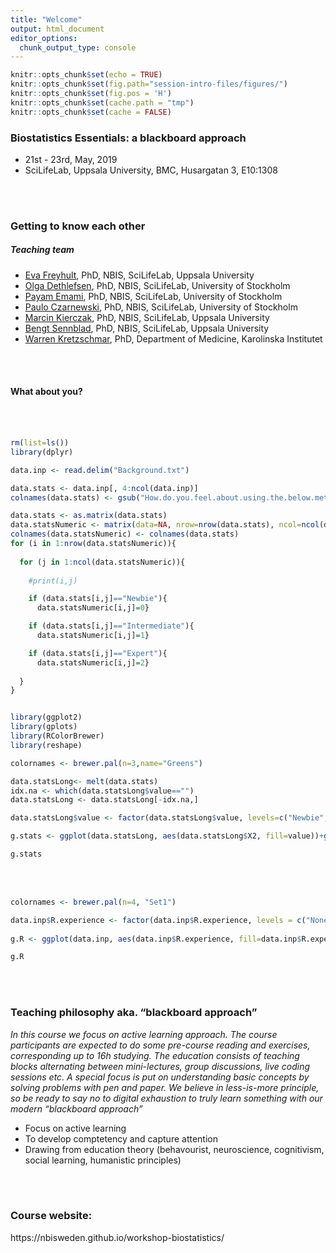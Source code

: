```yaml
---
title: "Welcome"
output: html_document
editor_options: 
  chunk_output_type: console
---
```


```r
knitr::opts_chunk$set(echo = TRUE)
knitr::opts_chunk$set(fig.path="session-intro-files/figures/")
knitr::opts_chunk$set(fig.pos = 'H')
knitr::opts_chunk$set(cache.path = "tmp")
knitr::opts_chunk$set(cache = FALSE)
```

### Biostatistics Essentials: a blackboard approach
- 21st - 23rd, May, 2019
- SciLifeLab, Uppsala University, BMC, Husargatan 3, E10:1308

<br/><br/>

### Getting to know each other

##### Teaching team
- [Eva Freyhult][eva], PhD, NBIS, SciLifeLab, Uppsala University
- [Olga Dethlefsen][olga], PhD, NBIS, SciLifeLab, University of Stockholm
- [Payam Emami][payam], PhD, NBIS, SciLifeLab, University of Stockholm
- [Paulo Czarnewski][paulo], PhD, NBIS, SciLifeLab, University of Stockholm
- [Marcin Kierczak][marcin], PhD, NBIS, SciLifeLab, Uppsala University
- [Bengt Sennblad][bengt], PhD, NBIS, SciLifeLab, Uppsala University
- [Warren Kretzschmar][warren], PhD, Department of Medicine, Karolinska Institutet

<br/><br/>

#### What about you? 

<br/><br/>
```r

rm(list=ls())
library(dplyr)

data.inp <- read.delim("Background.txt")


```


```r

data.stats <- data.inp[, 4:ncol(data.inp)]
colnames(data.stats) <- gsub("How.do.you.feel.about.using.the.below.methods...", "", colnames(data.stats))

data.stats <- as.matrix(data.stats)
data.statsNumeric <- matrix(data=NA, nrow=nrow(data.stats), ncol=ncol(data.stats))
colnames(data.statsNumeric) <- colnames(data.stats)
for (i in 1:nrow(data.statsNumeric)){
  
  for (j in 1:ncol(data.statsNumeric)){
    
    #print(i,j)

    if (data.stats[i,j]=="Newbie"){
      data.statsNumeric[i,j]=0}

    if (data.stats[i,j]=="Intermediate"){
      data.statsNumeric[i,j]=1}

    if (data.stats[i,j]=="Expert"){
      data.statsNumeric[i,j]=2}
    
  }
}


library(ggplot2)
library(gplots)
library(RColorBrewer)
library(reshape)

colornames <- brewer.pal(n=3,name="Greens")

data.statsLong<- melt(data.stats)
idx.na <- which(data.statsLong$value=="")
data.statsLong <- data.statsLong[-idx.na,]

data.statsLong$value <- factor(data.statsLong$value, levels=c("Newbie", "Intermediate", "Expert"))

g.stats <- ggplot(data.statsLong, aes(data.statsLong$X2, fill=value))+geom_bar() + coord_flip() + xlab("") + scale_fill_manual(values=c("springgreen", "springgreen3", "springgreen4")) +  theme(legend.position="top") + theme(legend.title = element_blank()) + ylab("") + theme(legend.spacing.x = unit(0.2, 'cm')) + theme(panel.background = element_rect(fill = "white"))  + ggtitle("Statistics experience")

g.stats


```

<br/><br/>
```r

colornames <- brewer.pal(n=4, "Set1")

data.inp$R.experience <- factor(data.inp$R.experience, levels = c("None", "Beginner", "Intermediate", "Advanced"))
  
g.R <- ggplot(data.inp, aes(data.inp$R.experience, fill=data.inp$R.experience))+geom_bar(width = 0.5) + xlab("") + theme(legend.position="top") + theme(legend.title = element_blank()) + ylab("") + theme(legend.spacing.x = unit(0.2, 'cm')) + theme(panel.background = element_rect(fill = "white")) + scale_fill_manual(values=colornames) + ggtitle("R experience")

g.R

```





[eva]: https://nbis.se/about/staff/eva-freyhult/
[olga]: https://nbis.se/about/staff/olga-dethlefsen/
[payam]: https://nbis.se/about/staff/payam-emami/
[paulo]: https://nbis.se/about/staff/paulo-czarnewski/
[marcin]: https://nbis.se/about/staff/marcin-kierczak/
[bengt]: https://nbis.se/about/staff/bengt-sennblad/




<br/><br/>

### Teaching philosophy aka. "blackboard approach"

_In this course we focus on active learning approach. The course participants are expected to do some pre-course reading and exercises, corresponding up to 16h studying. The education consists of teaching blocks alternating between mini-lectures, group discussions, live coding sessions etc. A special focus is put on understanding basic concepts by solving problems with pen and paper. We believe in less-is-more principle, so be ready to say no to digital exhaustion to truly learn something with our modern “blackboard approach”_


- Focus on active learning
- To develop comptetency and capture attention
- Drawing from education theory (behavourist, neuroscience, cognitivism, social learning, humanistic principles)


<br/><br/>

### Course website:
https://nbisweden.github.io/workshop-biostatistics/


[eva]: https://nbis.se/about/staff/eva-freyhult/
[olga]: https://nbis.se/about/staff/olga-dethlefsen/
[payam]: https://nbis.se/about/staff/payam-emami/
[paulo]: https://nbis.se/about/staff/paulo-czarnewski/
[marcin]: https://nbis.se/about/staff/marcin-kierczak/
[bengt]: https://nbis.se/about/staff/bengt-sennblad/
[warren]: https://ki.se/en/people/warkre


